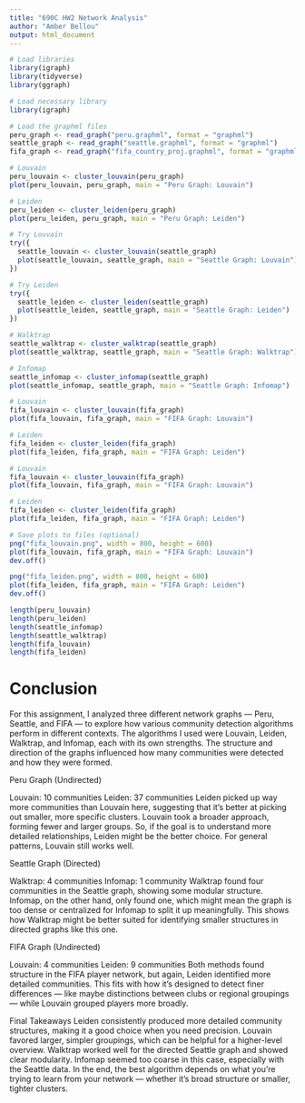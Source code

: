 ```yaml
---
title: "690C HW2 Network Analysis"
author: "Amber Bellou"
output: html_document
---
```


```r

# Load libraries
library(igraph)
library(tidyverse)
library(ggraph)
```
```r
# Load necessary library
library(igraph)

# Load the graphml files
peru_graph <- read_graph("peru.graphml", format = "graphml")
seattle_graph <- read_graph("seattle.graphml", format = "graphml")
fifa_graph <- read_graph("fifa_country_proj.graphml", format = "graphml")
```
```r
# Louvain
peru_louvain <- cluster_louvain(peru_graph)
plot(peru_louvain, peru_graph, main = "Peru Graph: Louvain")

# Leiden
peru_leiden <- cluster_leiden(peru_graph)
plot(peru_leiden, peru_graph, main = "Peru Graph: Leiden")
```

```r
# Try Louvain
try({
  seattle_louvain <- cluster_louvain(seattle_graph)
  plot(seattle_louvain, seattle_graph, main = "Seattle Graph: Louvain")
})

# Try Leiden
try({
  seattle_leiden <- cluster_leiden(seattle_graph)
  plot(seattle_leiden, seattle_graph, main = "Seattle Graph: Leiden")
})

```

```r
# Walktrap
seattle_walktrap <- cluster_walktrap(seattle_graph)
plot(seattle_walktrap, seattle_graph, main = "Seattle Graph: Walktrap")

# Infomap
seattle_infomap <- cluster_infomap(seattle_graph)
plot(seattle_infomap, seattle_graph, main = "Seattle Graph: Infomap")

```
```r
# Louvain
fifa_louvain <- cluster_louvain(fifa_graph)
plot(fifa_louvain, fifa_graph, main = "FIFA Graph: Louvain")

# Leiden
fifa_leiden <- cluster_leiden(fifa_graph)
plot(fifa_leiden, fifa_graph, main = "FIFA Graph: Leiden")

```
```r
# Louvain
fifa_louvain <- cluster_louvain(fifa_graph)
plot(fifa_louvain, fifa_graph, main = "FIFA Graph: Louvain")

# Leiden
fifa_leiden <- cluster_leiden(fifa_graph)
plot(fifa_leiden, fifa_graph, main = "FIFA Graph: Leiden")

```
```r
# Save plots to files (optional)
png("fifa_louvain.png", width = 800, height = 600)
plot(fifa_louvain, fifa_graph, main = "FIFA Graph: Louvain")
dev.off()

png("fifa_leiden.png", width = 800, height = 600)
plot(fifa_leiden, fifa_graph, main = "FIFA Graph: Leiden")
dev.off()

```
```r
length(peru_louvain)
length(peru_leiden)
length(seattle_infomap)
length(seattle_walktrap)
length(fifa_louvain)
length(fifa_leiden)

```
# Conclusion
For this assignment, I analyzed three different network graphs — Peru, Seattle, and FIFA — to explore how various community detection algorithms perform in different contexts. The algorithms I used were Louvain, Leiden, Walktrap, and Infomap, each with its own strengths. The structure and direction of the graphs influenced how many communities were detected and how they were formed.

 Peru Graph (Undirected)

Louvain: 10 communities
Leiden: 37 communities
Leiden picked up way more communities than Louvain here, suggesting that it’s better at picking out smaller, more specific clusters. Louvain took a broader approach, forming fewer and larger groups. So, if the goal is to understand more detailed relationships, Leiden might be the better choice. For general patterns, Louvain still works well.

Seattle Graph (Directed)

Walktrap: 4 communities
Infomap: 1 community
Walktrap found four communities in the Seattle graph, showing some modular structure. Infomap, on the other hand, only found one, which might mean the graph is too dense or centralized for Infomap to split it up meaningfully. This shows how Walktrap might be better suited for identifying smaller structures in directed graphs like this one.

FIFA Graph (Undirected)

Louvain: 4 communities
Leiden: 9 communities
Both methods found structure in the FIFA player network, but again, Leiden identified more detailed communities. This fits with how it’s designed to detect finer differences — like maybe distinctions between clubs or regional groupings — while Louvain grouped players more broadly.

 Final Takeaways
Leiden consistently produced more detailed community structures, making it a good choice when you need precision.
Louvain favored larger, simpler groupings, which can be helpful for a higher-level overview.
Walktrap worked well for the directed Seattle graph and showed clear modularity.
Infomap seemed too coarse in this case, especially with the Seattle data.
In the end, the best algorithm depends on what you’re trying to learn from your network — whether it’s broad structure or smaller, tighter clusters.